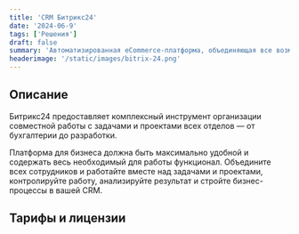 ```yaml
---
title: 'CRM Битрикс24'
date: '2024-06-9'
tags: ['Решения']
draft: false
summary: 'Автоматизированная eCommerce-платформа, объединяющая все возможности «1С-Битрикс: Управление сайтом» и Битрикс24.'
headerimage: '/static/images/bitrix-24.png'
---
```


## Описание

Битрикс24 предоставляет комплексный инструмент организации совместной работы с задачами и проектами всех отделов — от бухгалтерии до разработки.

Платформа для бизнеса должна быть максимально удобной и содержать весь необходимый для работы функционал. Объедините всех сотрудников и работайте вместе над задачами и проектами, контролируйте работу, анализируйте результат и стройте бизнес-процессы в вашей CRM.

## Тарифы и лицензии